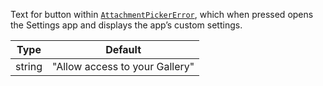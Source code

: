Text for button within [`AttachmentPickerError`](../../core-components/overlay-provider#attachmentpickererror), which when pressed opens the Settings app and displays the app’s custom settings.

| Type | Default |
| - | - |
| string | "Allow access to your Gallery" |